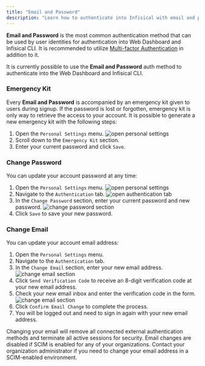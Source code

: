 ```yaml
---
title: "Email and Password"
description: "Learn how to authenticate into Infisical with email and password."
---
```


**Email and Password** is the most common authentication method that can be used by user identities for authentication into Web Dashboard and Infisical CLI. It is recommended to utilize [Multi-factor Authentication](/documentation/platform/mfa) in addition to it.

It is currently possible to use the **Email and Password** auth method to authenticate into the Web Dashboard and Infisical CLI.

### Emergency Kit
Every **Email and Password** is accompanied by an emergency kit given to users during signup. If the password is lost or forgotten, emergency kit is only way to retrieve the access to your account. It is possible to generate a new emergency kit with the following steps: 
1. Open the `Personal Settings` menu.
![open personal settings](../../../images/auth-methods/access-personal-settings.png)
2. Scroll down to the `Emergency Kit` section.
3. Enter your current password and click `Save`.

### Change Password
You can update your account password at any time:
1. Open the `Personal Settings` menu.
![open personal settings](../../../images/auth-methods/access-personal-settings.png)
2. Navigate to the `Authentication` tab.
![open authentication tab](../../../images/auth-methods/personal-settings-authentication-tab.png)
3. In the `Change Password` section, enter your current password and new password.
![change password section](../../../images/auth-methods/personal-settings-authentication-change-email-password.png)
4. Click `Save` to save your new password.

### Change Email
You can update your account email address:
1. Open the `Personal Settings` menu.
2. Navigate to the `Authentication` tab.
3. In the `Change Email` section, enter your new email address.
![change email section](../../../images/auth-methods/personal-settings-authentication-change-email-password.png)
4. Click `Send Verification Code` to receive an 8-digit verification code at your new email address.
5. Check your new email inbox and enter the verification code in the form.
![change email section](../../../images/auth-methods/personal-settings-authentication-change-email-confirmation.png)
6. Click `Confirm Email Change` to complete the process.
7. You will be logged out and need to sign in again with your new email address.

<Tip>
Changing your email will remove all connected external authentication methods and terminate all active sessions for security.
</Tip>

<Warning>
Email changes are disabled if SCIM is enabled for any of your organizations. Contact your organization administrator if you need to change your email address in a SCIM-enabled environment.
</Warning>
